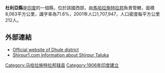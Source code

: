 '''杜利亞縣'''是[[印度|印度]]的一個縣，位於該國西部，由[[馬哈拉施特拉邦|馬哈拉施特拉邦]]負責管轄，面積8,063平方公里，識字率為71.6%，2001年人口1,707,947，人口密度每平方公里212人。

==外部連結==
* [http://dhule.nic.in Official website of Dhule district] {{Wayback|url=http://dhule.nic.in/ |date=20040831085507 }}
* [https://web.archive.org/web/20110526223731/http://shirpur1.com/ Shirpur1.com information about Shirpur Taluka]

{{coord|20|54|12|N|74|46|29|E|region:IN-MH_type:adm2nd_source:kolossus-nowiki|display=title}}

{{印度行政区划小作品}}
[[Category:马哈拉施特拉邦辖县|Category:马哈拉施特拉邦辖县]]
[[Category:1906年印度建立|Category:1906年印度建立]]